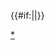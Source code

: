 {{Navbox
|state   = {{{state|autocollapse}}}
|name = 日本近與現代皇后
|title = 日本近現代[[日本皇后列表#近代與現代|皇后]]
| style  = width:650px; background:#470024
|  group1 = 日本近現代皇后
|  list1 = 
 {{Navbox|child
  |evenodd = swap
  | group1 = [[明治天皇]]
  | list1  = [[昭憲皇太后|昭憲皇太后美子（舊姓一條）]]
  | group2 = [[大正天皇]]
  | list2  = [[貞明皇后 (日本)|貞明皇后節子（舊姓九條）]]
  | group3 = [[昭和天皇]]
  | list3  = [[香淳皇后|香淳皇后良子]]
  | group4 = [[明仁|上皇]]<small>（明仁）</small>
  | list4  = [[上皇后美智子|上皇后美智子（舊姓正田）]]
  | group5 = [[德仁|今上天皇]]<small>（德仁）</small>
  | list5  = [[雅子皇后|皇后雅子（舊姓小和田）]] 
}}
|  group2 = 其他天皇生母<br />（列出天皇为子）
|  list2 = 
 {{Navbox|child
  |evenodd = swap
  | group1 = [[明治天皇]]
  | list1  = [[中山慶子|典侍中山慶子]]
  | group2 = [[大正天皇]]
  | list2  = [[柳原愛子|典侍柳原愛子]]
 }}
|}}<includeonly>{{#if:{{{1|}}}||}}</includeonly><noinclude>
[[Category:日本皇后列表模板|{{PAGENAME}}]]
[[Category:日本近現代皇后|*]]
</noinclude>